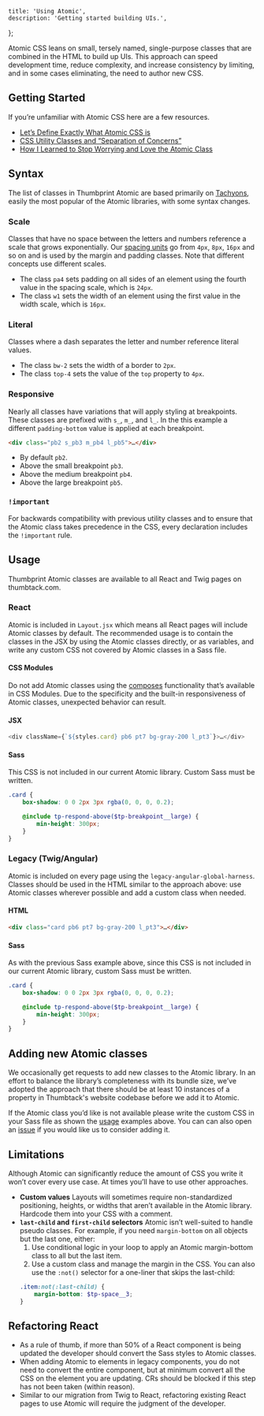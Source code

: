 
    title: 'Using Atomic',
    description: 'Getting started building UIs.',
};

Atomic CSS leans on small, tersely named, single-purpose classes that are combined in the HTML to build up UIs. This approach can speed development time, reduce complexity, and increase consistency by limiting, and in some cases eliminating, the need to author new CSS.

## Getting Started

If you’re unfamiliar with Atomic CSS here are a few resources.

-   [Let’s Define Exactly What Atomic CSS is](https://css-tricks.com/lets-define-exactly-atomic-css/)
-   [CSS Utility Classes and “Separation of Concerns”](https://adamwathan.me/css-utility-classes-and-separation-of-concerns/)
-   [How I Learned to Stop Worrying and Love the Atomic Class](https://medium.com/buzzfeed-design/how-i-learned-to-stop-worrying-and-love-the-atomic-class-98d6ccc45781)

## Syntax

The list of classes in Thumbprint Atomic are based primarily on [Tachyons](https://tachyons.io), easily the most popular of the Atomic libraries, with some syntax changes.

### Scale

Classes that have no space between the letters and numbers reference a scale that grows exponentially. Our [spacing units](https://thumbprint.design/guide/product/layout/spacers/) go from `4px`, `8px`, `16px` and so on and is used by the margin and padding classes. Note that different concepts use different scales.

-   The class `pa4` sets padding on all sides of an element using the fourth value in the spacing scale, which is `24px`.
-   The class `w1` sets the width of an element using the first value in the width scale, which is `16px`.

### Literal

Classes where a dash separates the letter and number reference literal values.

-   The class `bw-2` sets the width of a border to `2px`.
-   The class `top-4` sets the value of the `top` property to `4px`.

### Responsive

Nearly all classes have variations that will apply styling at breakpoints. These classes are prefixed with `s_`, `m_`, and `l_`. In the this example a different `padding-bottom` value is applied at each breakpoint.

```html shouldRender=false
<div class="pb2 s_pb3 m_pb4 l_pb5">…</div>
```

-   By default `pb2`.
-   Above the small breakpoint `pb3`.
-   Above the medium breakpoint `pb4`.
-   Above the large breakpoint `pb5`.

### `!important`

For backwards compatibility with previous utility classes and to ensure that the Atomic class takes precedence in the CSS, every declaration includes the `!important` rule.

## Usage

Thumbprint Atomic classes are available to all React and Twig pages on thumbtack.com.

### React

Atomic is included in `Layout.jsx` which means all React pages will include Atomic classes by default. The recommended usage is to contain the classes in the JSX by using the Atomic classes directly, or as variables, and write any custom CSS not covered by Atomic classes in a Sass file.

#### CSS Modules

Do not add Atomic classes using the [composes](https://github.com/css-modules/css-modules#composition) functionality that’s available in CSS Modules. Due to the specificity and the built-in responsiveness of Atomic classes, unexpected behavior can result.

#### JSX

```js shouldRender=false
<div className={`${styles.card} pb6 pt7 bg-gray-200 l_pt3`}>…</div>
```

#### Sass

This CSS is not included in our current Atomic library. Custom Sass must be written.

```scss
.card {
    box-shadow: 0 0 2px 3px rgba(0, 0, 0, 0.2);

    @include tp-respond-above($tp-breakpoint__large) {
        min-height: 300px;
    }
}
```

### Legacy (Twig/Angular)

Atomic is included on every page using the `legacy-angular-global-harness`. Classes should be used in the HTML similar to the approach above: use Atomic classes wherever possible and add a custom class when needed.

#### HTML

```html shouldRender=false
<div class="card pb6 pt7 bg-gray-200 l_pt3">…</div>
```

#### Sass

As with the previous Sass example above, since this CSS is not included in our current Atomic library, custom Sass must be written.

```scss
.card {
    box-shadow: 0 0 2px 3px rgba(0, 0, 0, 0.2);

    @include tp-respond-above($tp-breakpoint__large) {
        min-height: 300px;
    }
}
```

## Adding new Atomic classes

We occasionally get requests to add new classes to the Atomic library. In an effort to balance the library’s completeness with its bundle size, we’ve adopted the approach that there should be at least 10 instances of a property in Thumbtack's website codebase before we add it to Atomic.

If the Atomic class you’d like is not available please write the custom CSS in your Sass file as shown the [usage](#section-usage) examples above. You can can also open an [issue](https://github.com/thumbtack/thumbprint/issues/new) if you would like us to consider adding it.

## Limitations

Although Atomic can significantly reduce the amount of CSS you write it won’t cover every use case. At times you’ll have to use other approaches.

-   **Custom values** Layouts will sometimes require non-standardized positioning, heights, or widths that aren’t available in the Atomic library. Hardcode them into your CSS with a comment.
-   **`last-child` and `first-child` selectors** Atomic isn’t well-suited to handle pseudo classes. For example, if you need `margin-bottom` on all objects but the last one, either:
    1.  Use conditional logic in your loop to apply an Atomic margin-bottom class to all but the last item.
    2.  Use a custom class and manage the margin in the CSS. You can also use the `:not()` selector for a one-liner that skips the last-child:
    ```scss
    .item:not(:last-child) {
        margin-bottom: $tp-space__3;
    }
    ```

## Refactoring React

-   As a rule of thumb, if more than 50% of a React component is being updated the developer should convert the Sass styles to Atomic classes.
-   When adding Atomic to elements in legacy components, you do not need to convert the entire component, but at minimum convert all the CSS on the element you are updating. CRs should be blocked if this step has not been taken (within reason).
-   Similar to our migration from Twig to React, refactoring existing React pages to use Atomic will require the judgment of the developer.
